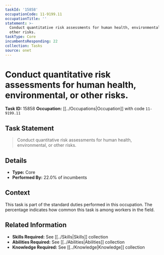 ```yaml
---
taskId: '15858'
occupationCode: 11-9199.11
occupationTitle: ''
statement: >-
  Conduct quantitative risk assessments for human health, environmental, or
  other risks.
taskType: Core
incumbentsResponding: 22
collection: Tasks
source: onet
---
```

# Conduct quantitative risk assessments for human health, environmental, or other risks.

**Task ID:** 15858
**Occupation:** [[../Occupations|Occupation]] with code `11-9199.11`

## Task Statement

> Conduct quantitative risk assessments for human health, environmental, or other risks.

## Details

- **Type:** Core
- **Performed By:** 22.0% of incumbents

## Context

This task is part of the standard duties performed in this occupation. The percentage indicates how common this task is among workers in the field.

## Related Information

- **Skills Required:** See [[../Skills|Skills]] collection
- **Abilities Required:** See [[../Abilities|Abilities]] collection
- **Knowledge Required:** See [[../Knowledge|Knowledge]] collection

